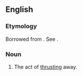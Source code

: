 ==English==

===Etymology===
Borrowed from {{bor|en|la|abstrusio|notext=1}}. See {{m|en|abstruse}}.

===Noun===
{{en-noun}}

# {{lb|en|rare}} The act of [[thrusting]] away.
